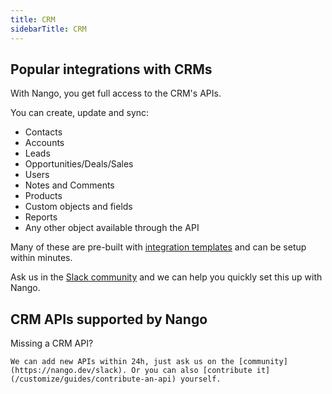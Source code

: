```yaml
---
title: CRM
sidebarTitle: CRM
---
```


## Popular integrations with CRMs

With Nango, you get full access to the CRM's APIs.

You can create, update and sync:

- Contacts
- Accounts
- Leads
- Opportunities/Deals/Sales
- Users
- Notes and Comments
- Products
- Custom objects and fields
- Reports
- Any other object available through the API

Many of these are pre-built with [integration templates](/understand/concepts/templates) and can be setup within minutes.

Ask us in the [Slack community](https://nango.dev/slack) and we can help you quickly set this up with Nango.

## CRM APIs supported by Nango

<CardGroup cols={4}>
    <Card title="Attio" href="/integrations/all/attio" color="#68a063" />
    <Card title="Blackbaud" href="/integrations/all/blackbaud" color="#68a063" />
    <Card title="Close" href="/integrations/all/close" color="#68a063" />
    <Card title="Exact Online" href="/integrations/all/exact-online" color="#68a063" />
    <Card title="Gong" href="/integrations/all/gong" color="#68a063" />
    <Card title="Hubspot" href="/integrations/all/hubspot" color="#68a063" />
    <Card title="Freshsales" href="/integrations/all/freshsales" color="#68a063" />
    <Card title="Intercom" href="/integrations/all/intercom" color="#68a063" />
    <Card title="Insightly" href="/integrations/all/insightly" color="#68a063" />
    <Card title="Keap" href="/integrations/all/keap" color="#68a063" />
    <Card title="Kustomer" href="/integrations/all/kustomer" color="#68a063" />
    <Card title="Pipedrive" href="/integrations/all/pipedrive" color="#68a063" />
    <Card title="Salesforce" href="/integrations/all/salesforce" color="#68a063" />
    <Card title="Salesloft" href="/integrations/all/salesloft" color="#68a063" />
    <Card title="Wealthbox" href="/integrations/all/wealthbox" color="#68a063" />
    <Card title="Unanet" href="/integrations/all/unanet" color="#68a063" />
    <Card title="Zoho CRM" href="/integrations/all/zoho-crm" color="#68a063" />
</CardGroup>

<Tip>
    Missing a CRM API?

    We can add new APIs within 24h, just ask us on the [community](https://nango.dev/slack). Or you can also [contribute it](/customize/guides/contribute-an-api) yourself.
</Tip>
